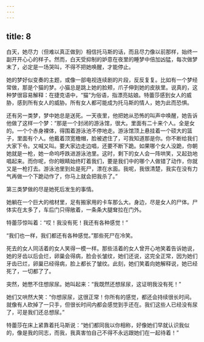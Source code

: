 ```yaml
---
---
---
```

title: 8
---




白天，她尽力（但难以真正做到）相信托马斯的话，而且尽力像以前那样，始终一副开开心心的样子。然而，白天受抑制的妒意在夜里的睡梦中倍加凶猛，每次做梦末了，必定是一场哭叫，不得不把她唤醒，才能停止。

她的梦好似变奏的主题，或像一部电视连续剧的片段，反反复复。比如有一个梦经常做，那是个猫的梦。小猫总是跳上她的脸颊，爪子伸到她的皮肤里。说真的，这种梦很容易解释：在捷克语中，“猫”为俗语，指漂亮姑娘。特蕾莎感到女人的威胁，感到所有女人的威胁。所有女人都可能成为托马斯的情人，她为此而恐惧。

还有另一类梦，梦中她总是送死。一天夜里，他把她从恐怖的叫声中唤醒，她告诉他做了这样一个梦：“那是一个封闭的游泳馆，很大。里面有二十来个人。全是女的。一个个赤身裸体，得围着游泳池不停地走。游泳馆顶上悬挂着一个硕大的篮子，里面有个人。他戴着顶宽檐帽，脸被遮住了，可我知道那是你。你不断给我们大家下令。又喊又叫。要大家边走边唱，还要不断下跪。如果哪个女人没跪，你朝她就是一枪，她一命呜呼跌进游泳池里。这时，剩下的女人会一阵哄笑，又起劲地唱起来。而你呢，你的眼睛始终盯着我们，要是我们中的哪个人做错了动作，你就又是一枪打去。游泳池里到处是死尸，漂在水面。我呢，我很清楚，我实在没有力气再做一个下跪动作了，你马上就会把我杀了。”

第三类梦做的尽是她死后发生的事情。

她躺在一个巨大的棺材里，足有搬家用的卡车那么大。身边，尽是女人的尸体。尸体实在太多了，车后门只得敞着，一条条大腿耷拉在门外。

特蕾莎惊叫着：“哎！我没有死！我还有各种感觉！”

“我们也一样，我们都还有各种感觉。”那些死尸在冷笑。

死去的女人同活着的女人笑得一模一样。那些活着的女人曾开心地笑着告诉她说，她的牙齿以后会烂，卵巢会得病，脸会长皱纹，她们还说，这完全正常，因为她们牙齿已烂，卵巢已经得病，脸上都长了皱纹。此刻，她们笑着向她解释说，她已经死了，一切都了了。

突然，她憋不住想尿尿。她叫起来：“我既然还想尿尿，这证明我没有死！”

她们又哄然大笑：“你想尿尿，这很正常！你所有的感觉，都还会持续很长时间。就像有人砍掉了一只手，但很长时间内都会感觉到手还在。我们这些人已经没有尿了，可是我们还总想尿。”

特蕾莎在床上紧靠着托马斯说：“她们都同我以你相称，好像她们早就认识我似的，像是我的同志，而我，我真害怕自己不得不永远跟她们在一起待着！”